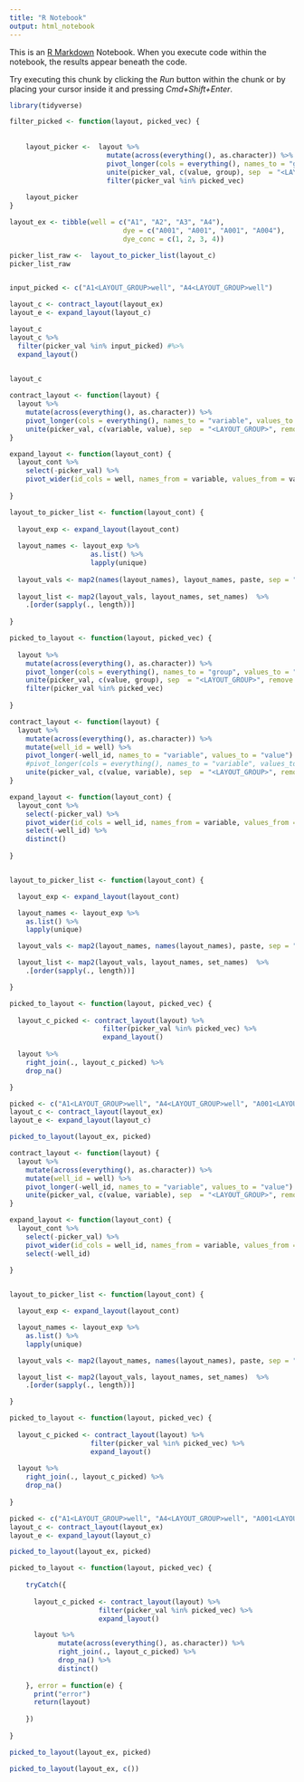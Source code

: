 ```yaml
---
title: "R Notebook"
output: html_notebook
---
```


This is an [R Markdown](http://rmarkdown.rstudio.com) Notebook. When you execute code within the notebook, the results appear beneath the code. 

Try executing this chunk by clicking the *Run* button within the chunk or by placing your cursor inside it and pressing *Cmd+Shift+Enter*. 

```r
library(tidyverse)

filter_picked <- function(layout, picked_vec) {
  
    
    layout_picker <-  layout %>%
                        mutate(across(everything(), as.character)) %>%
                        pivot_longer(cols = everything(), names_to = "group", values_to = "value") %>%
                        unite(picker_val, c(value, group), sep  = "<LAYOUT_GROUP>", remove = FALSE)  %>%
                        filter(picker_val %in% picked_vec) 
    
    layout_picker
}

layout_ex <- tibble(well = c("A1", "A2", "A3", "A4"),
                            dye = c("A001", "A001", "A001", "A004"),
                            dye_conc = c(1, 2, 3, 4))

picker_list_raw <-  layout_to_picker_list(layout_c)
picker_list_raw


input_picked <- c("A1<LAYOUT_GROUP>well", "A4<LAYOUT_GROUP>well")

layout_c <- contract_layout(layout_ex)
layout_e <- expand_layout(layout_c)

layout_c
layout_c %>%
  filter(picker_val %in% input_picked) #%>%
  expand_layout()
  

layout_c


```

```r
contract_layout <- function(layout) {
  layout %>%
    mutate(across(everything(), as.character)) %>%
    pivot_longer(cols = everything(), names_to = "variable", values_to = "value") %>%
    unite(picker_val, c(variable, value), sep  = "<LAYOUT_GROUP>", remove = FALSE)
}

expand_layout <- function(layout_cont) {
  layout_cont %>% 
    select(-picker_val) %>%
    pivot_wider(id_cols = well, names_from = variable, values_from = value)
  
}

layout_to_picker_list <- function(layout_cont) {
  
  layout_exp <- expand_layout(layout_cont)
  
  layout_names <- layout_exp %>% 
                    as.list() %>% 
                    lapply(unique)
  
  layout_vals <- map2(names(layout_names), layout_names, paste, sep = "<LAYOUT_GROUP>")
  
  layout_list <- map2(layout_vals, layout_names, set_names)  %>%
    .[order(sapply(., length))]
  
}

picked_to_layout <- function(layout, picked_vec) {
  
  layout %>%
    mutate(across(everything(), as.character)) %>%
    pivot_longer(cols = everything(), names_to = "group", values_to = "value") %>%
    unite(picker_val, c(value, group), sep  = "<LAYOUT_GROUP>", remove = FALSE)  %>%
    filter(picker_val %in% picked_vec) 
  
}
```

```r
contract_layout <- function(layout) {
  layout %>%
    mutate(across(everything(), as.character)) %>%
    mutate(well_id = well) %>%
    pivot_longer(-well_id, names_to = "variable", values_to = "value") %>%
    #pivot_longer(cols = everything(), names_to = "variable", values_to = "value") %>%
    unite(picker_val, c(value, variable), sep  = "<LAYOUT_GROUP>", remove = FALSE)
}

expand_layout <- function(layout_cont) {
  layout_cont %>% 
    select(-picker_val) %>%
    pivot_wider(id_cols = well_id, names_from = variable, values_from = value) %>%
    select(-well_id) %>%
    distinct()
  
}


layout_to_picker_list <- function(layout_cont) {

  layout_exp <- expand_layout(layout_cont)

  layout_names <- layout_exp %>%
    as.list() %>%
    lapply(unique)

  layout_vals <- map2(layout_names, names(layout_names), paste, sep = "<LAYOUT_GROUP>")

  layout_list <- map2(layout_vals, layout_names, set_names)  %>%
    .[order(sapply(., length))]

}

picked_to_layout <- function(layout, picked_vec) {
  
  layout_c_picked <- contract_layout(layout) %>%
                       filter(picker_val %in% picked_vec) %>%
                       expand_layout()
          
  layout %>%
    right_join(., layout_c_picked) %>%
    drop_na()

}

picked <- c("A1<LAYOUT_GROUP>well", "A4<LAYOUT_GROUP>well", "A001<LAYOUT_GROUP>dye")
layout_c <- contract_layout(layout_ex)
layout_e <- expand_layout(layout_c)

picked_to_layout(layout_ex, picked)

```

```r
contract_layout <- function(layout) {
  layout %>%
    mutate(across(everything(), as.character)) %>%
    mutate(well_id = well) %>%
    pivot_longer(-well_id, names_to = "variable", values_to = "value") %>%
    unite(picker_val, c(value, variable), sep  = "<LAYOUT_GROUP>", remove = FALSE)
}

expand_layout <- function(layout_cont) {
  layout_cont %>% 
    select(-picker_val) %>%
    pivot_wider(id_cols = well_id, names_from = variable, values_from = value) %>%
    select(-well_id)
  
}


layout_to_picker_list <- function(layout_cont) {

  layout_exp <- expand_layout(layout_cont)

  layout_names <- layout_exp %>%
    as.list() %>%
    lapply(unique)

  layout_vals <- map2(layout_names, names(layout_names), paste, sep = "<LAYOUT_GROUP>")

  layout_list <- map2(layout_vals, layout_names, set_names)  %>%
    .[order(sapply(., length))]

}

picked_to_layout <- function(layout, picked_vec) {
  
  layout_c_picked <- contract_layout(layout) %>%
                    filter(picker_val %in% picked_vec) %>%
                    expand_layout()
  
  layout %>%
    right_join(., layout_c_picked) %>%
    drop_na()
  
}

picked <- c("A1<LAYOUT_GROUP>well", "A4<LAYOUT_GROUP>well", "A001<LAYOUT_GROUP>dye")
layout_c <- contract_layout(layout_ex)
layout_e <- expand_layout(layout_c)

picked_to_layout(layout_ex, picked)
```

```r
picked_to_layout <- function(layout, picked_vec) {
  
    tryCatch({ 
      
      layout_c_picked <- contract_layout(layout) %>%
                      filter(picker_val %in% picked_vec) %>%
                      expand_layout()

      layout %>%
            mutate(across(everything(), as.character)) %>%
            right_join(., layout_c_picked) %>%
            drop_na() %>%
            distinct() 
    
    }, error = function(e) { 
      print("error")
      return(layout)
      
    })
  
}

picked_to_layout(layout_ex, picked)

picked_to_layout(layout_ex, c())
```







